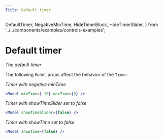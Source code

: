 ```yaml
---
Title: Default timer
---
```


  DefaultTimer,
  NegativeMinTime,
  HideTimerBlock,
  HideTimerSlider,
} from '../../components/examples/controls-examples';


# Default timer

<DefaultTimer />

_The default timer_

The following `Model` props affect the behavior of the `Timer`:

<DefaultTimerAPI />

<NegativeMinTime />

_Timer with negative minTime_

```jsx
<Model minTime={-10} maxTime={0} />
```

<HideTimerSlider />

_Timer with showTimeSlider set to false_

```jsx
<Model showTimeSlider={false} />
```

<HideTimerBlock />

_Timer with showTime set to false_

```jsx
<Model showTime={false} />
```
